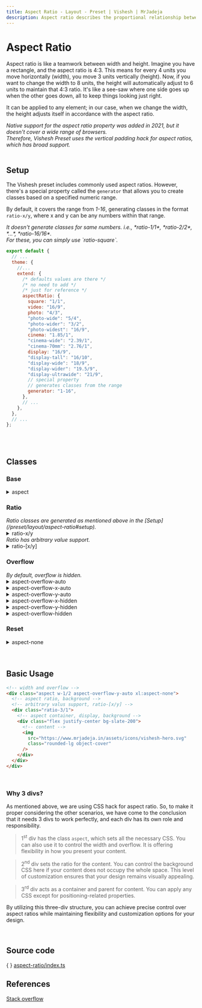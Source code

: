 ```yaml
---
title: Aspect Ratio - Layout - Preset | Vishesh | MrJadeja
description: Aspect ratio describes the proportional relationship between an element's width and height.
---
```



# Aspect Ratio

Aspect ratio is like a teamwork between width and height. Imagine you have a rectangle, and the aspect ratio is 4:3. This means for every 4 units you move horizontally (width), you move 3 units vertically (height). Now, if you want to change the width to 8 units, the height will automatically adjust to 6 units to maintain that 4:3 ratio. It's like a see-saw where one side goes up when the other goes down, all to keep things looking just right.

It can be applied to any element; in our case, when we change the width, the height adjusts itself in accordance with the aspect ratio.

<Callout type="info">
  <em>Native support for the aspect ratio property was added in 2021,</em>
  <em> but it doesn't cover a wide range of browsers.</em> <br />
  <em>Therefore, Vishesh Preset uses the vertical padding hack for</em>
  <em> aspect ratios, which has broad support.</em>
</Callout>

<br />
<br />

## Setup

The Vishesh preset includes commonly used aspect ratios. However, there's a special property called the `generator` that allows you to create classes based on a specified numeric range.

By default, it covers the range from _1-16_, generating classes in the format `ratio-x/y`, where x and y can be any numbers within that range.

<Callout type="info">
  <em>It doesn't generate classes for same numbers. i.e.,</em>
  <em> *ratio-1/1*, *ratio-2/2*, *...*, *ratio-16/16*.</em> <br />
  <em>For these, you can simply use `ratio-square`.</em>
</Callout>

```js filename="tailwind.config.js"
export default {
  // ...
  theme: {
    //...
    extend: {
      /* defaults values are there */
      /* no need to add */
      /* just for reference */
      aspectRatio: {
        square: "1/1",
        video: "16/9",
        photo: "4/3",
        "photo-wide": "5/4",
        "photo-wider": "3/2",
        "photo-widest": "16/9",
        cinema: "1.85/1",
        "cinema-wide": "2.39/1",
        "cinema-70mm": "2.76/1",
        display: "16/9",
        "display-tall": "16/10",
        "display-wide": "18/9",
        "display-wider": "19.5/9",
        "display-ultrawide": "21/9",
        // special property
        // generates classes from the range
        generator: "1-16",
      },
      // ...
    },
  },
  // ...
};
```

<br />
<br />

## Classes

### Base

<details>
<summary>aspect</summary>

```css
.aspect {
  display: block;
  width: 100%;
  height: 100%;
}

.aspect > :first-child {
  display: block;
  width: 100%;
  height: auto;
  position: relative;
  overflow: hidden;
  padding-top: calc(
    (var(--vishesh-aspect-h, 1) / var(--vishesh-aspect-w, 1)) * 100%
  );
}

.aspect > :first-child > :first-child {
  position: absolute;
  top: 0px;
  left: 0px;
  width: 100%;
  height: 100%;
}

.aspect > :first-child > :first-child > img,
.aspect > :first-child > :first-child > video,
.aspect > :first-child > :first-child > iframe,
.aspect > :first-child > :first-child > canvas {
  width: 100%;
  height: 100%;
}
```

</details>

### Ratio

<Callout type="info">
  <em>Ratio classes are generated as mentioned</em>
  <em> above in the [Setup](/preset/layout/aspect-ratio#setup).</em>
</Callout>

<details>
<summary>ratio-x/y</summary>

```css
.ratio-x\/y {
  --vishesh-aspect-w: x;
  --vishesh-aspect-h: y;
}
```

</details>

<Callout type="info">
  <em>Ratio has arbitrary value support.</em>
</Callout>

<details>
<summary>ratio-[x/y]</summary>

```css
.ratio-\[x\/y\] {
  --vishesh-aspect-w: x;
  --vishesh-aspect-h: y;
}
```

</details>

### Overflow

<Callout type="info">
  <em>By default, overflow is hidden.</em>
</Callout>

<details>
<summary>aspect-overflow-auto</summary>

```css
.aspect-overflow-auto > :first-child {
  overflow: auto;
}
.aspect-overflow-auto > :first-child > :first-child {
  width: auto;
  height: auto;
}
```

</details>
<details>
<summary>aspect-overflow-x-auto</summary>

```css
.aspect-overflow-x-auto > :first-child {
  overflow-x: auto;
}
.aspect-overflow-x-auto > :first-child > :first-child {
  width: auto;
}
```

</details>
<details>
<summary>aspect-overflow-y-auto</summary>

```css
.aspect-overflow-y-auto > :first-child {
  overflow-y: auto;
}
.aspect-overflow-y-auto > :first-child > :first-child {
  height: auto;
}
```

</details>
<details>
<summary>aspect-overflow-x-hidden</summary>

```css
.aspect-overflow-x-hidden > :first-child {
  overflow-x: hidden;
}
.aspect-overflow-x-hidden > :first-child > :first-child {
  width: 100%;
}
```

</details>
<details>
<summary>aspect-overflow-y-hidden</summary>

```css
.aspect-overflow-y-hidden > :first-child {
  overflow-y: hidden;
}
.aspect-overflow-y-hidden > :first-child > :first-child {
  height: 100%;
}
```

</details>
<details>
<summary>aspect-overflow-hidden</summary>

```css
.aspect-overflow-hidden > :first-child {
  overflow: hidden;
}
.aspect-overflow-hidden > :first-child > :first-child {
  width: 100%;
  height: 100%;
}
```

</details>

### Reset

<details>
<summary>aspect-none</summary>

```css
.aspect-none {
  display: initial;
  width: initial;
  height: initial;
}

.aspect-none > :first-child {
  display: initial;
  width: initial;
  height: initial;
  position: initial;
  overflow: initial;
  padding-top: unset;
}

.aspect-none > :first-child > :first-child {
  position: initial;
  top: unset;
  left: unset;
  width: initial;
  height: initial;
}

.aspect-none > :first-child > :first-child > img,
.aspect-none > :first-child > :first-child > video,
.aspect-none > :first-child > :first-child > iframe,
.aspect-none > :first-child > :first-child > canvas {
  width: initial;
  height: initial;
}
```

</details>

<br />
<br />

## Basic Usage

```html
<!-- width and overflow -->
<div class="aspect w-1/2 aspect-overflow-y-auto xl:aspect-none">
  <!-- aspect ratio, background -->
  <!-- arbitrary valus support, ratio-[x/y] -->
  <div class="ratio-3/1">
    <!-- aspect container, display, background -->
    <div class="flex justify-center bg-slate-200">
      <!-- content -->
      <img
        src="https://www.mrjadeja.in/assets/icons/vishesh-hero.svg"
        class="rounded-lg object-cover"
      />
    </div>
  </div>
</div>
```

<br />

### Why 3 divs?

As mentioned above, we are using CSS hack for aspect ratio. So, to make it proper considering the other scenarios, we have come to the conclusion that it needs 3 divs to work perfectly, and each div has its own role and responsibility.

> 1<sup>st</sup> div has the class `aspect`, which sets all the necessary CSS. You can also use it to control the width and overflow. It is offering flexibility in how you present your content.

> 2<sup>nd</sup> div sets the ratio for the content. You can control the background CSS here if your content does not occupy the whole space. This level of customization ensures that your design remains visually appealing.

> 3<sup>rd</sup> div acts as a container and parent for content. You can apply any CSS except for positioning-related properties.

By utilizing this three-div structure, you can achieve precise control over aspect ratios while maintaining flexibility and customization options for your design.

<br />

## Source code

\{ \} [aspect-ratio/index.ts](https://github.com/mrjadeja/vishesh/blob/main/src/packages/preset/lib/components/aspect-ratio/index.ts "Vishesh preset aspect ratio source code")

## References

[Stack overflow](https://stackoverflow.com/questions/1495407/maintain-the-aspect-ratio-of-a-div-with-css "Maintain the aspect ratio of a div with CSS")

